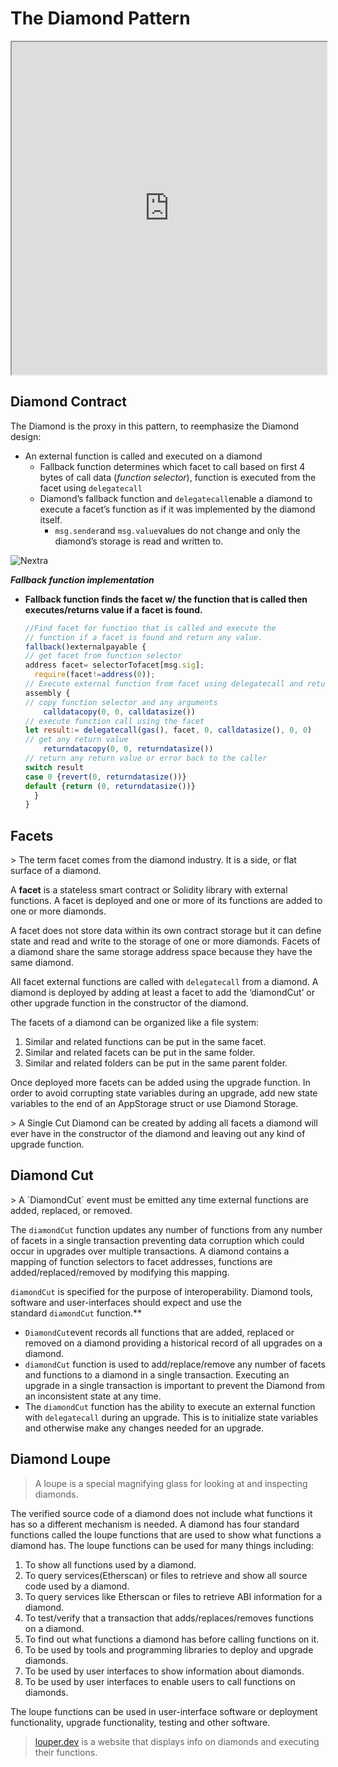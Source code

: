 # **The Diamond Pattern**
<iframe src="https://diamondtool.vercel.app/" width="100%" height="532"></iframe>


## **Diamond Contract**

The Diamond is the proxy in this pattern, to reemphasize the Diamond design:

- An external function is called and executed on a diamond
    - Fallback function determines which facet to call based on first 4 bytes of call data (*function selector*), function is executed from the facet using `delegatecall`
    - Diamond’s fallback function and `delegatecall`enable a diamond to execute a facet’s function as if it was implemented by the diamond itself.
        - `msg.sender`and `msg.value`values do not change and only the diamond’s storage is read and written to.

![Nextra](../public/proxy6.png)

***Fallback function implementation***

- **Fallback function finds the facet w/ the function that is called then executes/returns value if a facet is found.**
    
    ```js
    //Find facet for function that is called and execute the
    // function if a facet is found and return any value.
    fallback()externalpayable {
    // get facet from function selector
    address facet= selectorTofacet[msg.sig];
      require(facet!=address(0));
    // Execute external function from facet using delegatecall and return any value.
    assembly {
    // copy function selector and any arguments
        calldatacopy(0, 0, calldatasize())
    // execute function call using the facet
    let result:= delegatecall(gas(), facet, 0, calldatasize(), 0, 0)
    // get any return value
        returndatacopy(0, 0, returndatasize())
    // return any return value or error back to the caller
    switch result
    case 0 {revert(0, returndatasize())}
    default {return (0, returndatasize())}
      }
    }
    ```
    

## **Facets**

<aside>
> The term facet comes from the diamond industry. It is a side, or flat surface of a diamond.
</aside>

A **facet** is a stateless smart contract or Solidity library with external functions. A facet is deployed and one or more of its functions are added to one or more diamonds. 

A facet does not store data within its own contract storage but it can define state and read and write to the storage of one or more diamonds. Facets of a diamond share the same storage address space because they have the same diamond. 

All facet external functions are called with `delegatecall` from a diamond. A diamond is deployed by adding at least a facet to add the ‘diamondCut’ or other upgrade function in the constructor of the diamond. 

The facets of a diamond can be organized like a file system:

1. Similar and related functions can be put in the same facet.
2. Similar and related facets can be put in the same folder.
3. Similar and related folders can be put in the same parent folder.

Once deployed more facets can be added using the upgrade function. In order to avoid corrupting state variables during an upgrade, add new state variables to the end of an AppStorage struct or use Diamond Storage.

<aside>
> A Single Cut Diamond can be created by adding all facets a diamond will ever have in the constructor of the diamond and leaving out any kind of upgrade function.

</aside>

## **Diamond Cut**

<aside>
> A `DiamondCut` event must be emitted any time external functions are added, replaced, or removed.
</aside>

The `diamondCut` function updates any number of functions from any number of facets in a single transaction preventing data corruption which could occur in upgrades over multiple transactions. A diamond contains a mapping of function selectors to facet addresses, functions are added/replaced/removed by modifying this mapping. 

`diamondCut` is specified for the purpose of interoperability. Diamond tools, software and user-interfaces should expect and use the standard `diamondCut` function.**

- `DiamondCut`event records all functions that are added, replaced or removed on a diamond providing a historical record of all upgrades on a diamond.
- `diamondCut` function is used to add/replace/remove any number of facets and functions to a diamond in a single transaction. Executing an upgrade in a single transaction is important to prevent the Diamond from an inconsistent state at any time.
- The `diamondCut` function has the ability to execute an external function with `delegatecall` during an upgrade. This is to initialize state variables and otherwise make any changes needed for an upgrade.

## **Diamond Loupe**

> A loupe is a special magnifying glass for looking at and inspecting diamonds.


The verified source code of a diamond does not include what functions it has so a different mechanism is needed. A diamond has four standard functions called the loupe functions that are used to show what functions a diamond has. The loupe functions can be used for many things including:

1. To show all functions used by a diamond.
2. To query services(Etherscan) or files to retrieve and show all source code used by a diamond.
3. To query services like Etherscan or files to retrieve ABI information for a diamond.
4. To test/verify that a transaction that adds/replaces/removes functions on a diamond.
5. To find out what functions a diamond has before calling functions on it.
6. To be used by tools and programming libraries to deploy and upgrade diamonds.
7. To be used by user interfaces to show information about diamonds.
8. To be used by user interfaces to enable users to call functions on diamonds.

The loupe functions can be used in user-interface software or deployment functionality, upgrade functionality, testing and other software.


> [louper.dev](https://louper.dev/) is a website that displays info on diamonds and executing their functions.

